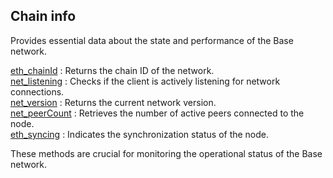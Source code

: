 
## Chain info

Provides essential data about the state and performance of the Base network.

[eth_chainId](/base-api/chaininfo/eth_chainId) : Returns the chain ID of the network. \
[net_listening](/base-api/chaininfo/net_listening) : Checks if the client is actively listening for network connections. \
[net_version](/base-api/chaininfo/net_version) : Returns the current network version. \
[net_peerCount](/base-api/chaininfo/net_peerCount) : Retrieves the number of active peers connected to the node. \
[eth_syncing](/base-api/chaininfo/eth_syncing) : Indicates the synchronization status of the node.

These methods are crucial for monitoring the operational status of the Base network.

<Space h={16} />
<GetStarted />
